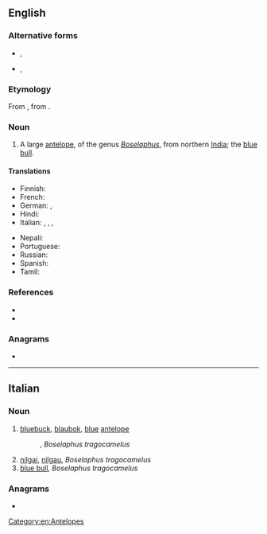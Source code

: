 ==English==
{{wikipedia}}

===Alternative forms===
* {{l|en|nilghau}}, {{l|en|nilgau}}
* {{l|en|nylghau}}, {{l|en|nylgau}}

===Etymology===
From {{etyl|hi|en}} {{m|hi|नीलगाय||nilgai}}, from {{compound|hi|नीला|गाय|t1=blue|t2=cow|nocat=1}}.

===Noun===
{{en-noun|s|nilgai}}

# A large [[antelope]], of the genus ''[[Boselaphus]]'', from northern [[India]]; the [[blue bull]].

====Translations====
{{trans-top|large antelope of northern India}}
* Finnish: {{t|fi|nilgau}}
* French: {{t+|fr|nilgaut|m}}
* German: {{t+|de|Nilgau|m}}, {{t|de|Nilgauantilope|f}}
* Hindi: {{t+|hi|नीलगाय|sc=Deva}}
* Italian: {{t|it|nilgau|m}}, {{t|it|antilope azzurra|f}}, {{t|it|nilgai|f}}, {{t|it|nilghais|m}}
{{trans-mid}}
* Nepali: {{t|ne|निलगाई|sc=Deva}}
* Portuguese: {{t|pt|nilgó|m}}
* Russian: {{t+|ru|нильга́у|sc=Cyrl}}
* Spanish: {{t|es|nilgó|m}}
* Tamil: {{t+|ta|நீலான்|sc=Taml}}
{{trans-bottom}}

===References===
*{{R:Lexico|nilgai}}
*{{R:TheFreeDictionary|nilgai}}

===Anagrams===
* {{anagrams|en|a=agiiln|Gilani|ailing}}

[[Category:en:Antelopes]]

----

==Italian==

===Noun===
{{it-noun|m|-}}

# [[bluebuck]],   [[blaubok]], [[blue]] [[antelope]]
#: {{syn|it|antilope azzurra}}, ''Boselaphus tragocamelus''
# [[nilgai]], [[nilgau]], ''Boselaphus tragocamelus''
# [[blue bull]], ''Boselaphus tragocamelus''

===Anagrams===
* {{anagrams|it|a=agiiln|lagnii}}

{{C|it|Animals|Antelopes|Mammals}}